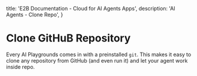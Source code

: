   title: 'E2B Documentation - Cloud for AI Agents Apps',
  description: 'AI Agents - Clone Repo',
}

# Clone GitHuB Repository
Every AI Playgrounds comes in with a preinstalled `git`.
This makes it easy to clone any repository from GitHub (and even run it) and let your agent work inside repo.

<CodeGroupAutoload path="agents/clone_repo" isRunnable={true} />